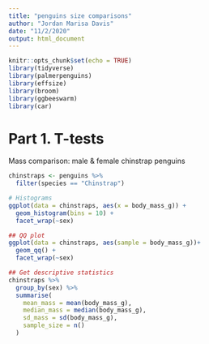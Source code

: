 ```yaml
---
title: "penguins size comparisons"
author: "Jordan Marisa Davis"
date: "11/2/2020"
output: html_document
---
```


```r
knitr::opts_chunk$set(echo = TRUE)
library(tidyverse)
library(palmerpenguins)
library(effsize)
library(broom)
library(ggbeeswarm)
library(car)
```

# Part 1. T-tests

Mass comparison: male & female chinstrap penguins 

```r
chinstraps <- penguins %>% 
  filter(species == "Chinstrap")

# Histograms
ggplot(data = chinstraps, aes(x = body_mass_g)) + 
  geom_histogram(bins = 10) +
  facet_wrap(~sex)

## QQ plot
ggplot(data = chinstraps, aes(sample = body_mass_g))+
  geom_qq() +
  facet_wrap(~sex)

## Get descriptive statistics
chinstraps %>% 
  group_by(sex) %>% 
  summarise(
    mean_mass = mean(body_mass_g),
    median_mass = median(body_mass_g),
    sd_mass = sd(body_mass_g),
    sample_size = n()
  )

```
































